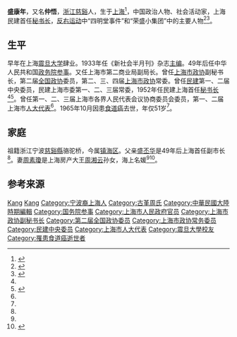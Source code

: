 {{Infobox Officeholder
|姓名=盛康年
|圖像=File:盛康年.jpg
|圖像大小=200px
|圖像說明=  
| 性別     = 
| 字       = 
| 號       = 
| 別名     = 
| 出生名   = 
| 出生日期 = 
| 出生地點 = 
| 逝世日期 = 
| 逝世地點 = 
| 死因     = 
| 墓地     = 
| 墓地座標 = 
| 籍貫     = 
| 國籍     = 
| 公民權   = 
| 政黨     = 
| 其他政黨 = 
| 身高     = 
| 配偶     = 
| 伴侶     = 
| 兒女     = 
| 父母     = 
| 親屬     = 
| 居住地   = 
| 學歷     = 
| 母校     = 
| 職業     = 
| 專業     = 
| 知名原因 = 
| 著作     = 
| 宗教信仰 = 
| 獲獎     = 
| 簽名     = 
| 腳註     = 
}}
'''盛康年'''{{BD|1914年|||1965年||}}，又名'''仲悟'''，[[浙江|浙江]][[慈谿縣|慈谿]]人，生于[[上海|上海]]<ref name="sheng">{{cite web |url=http://www.shtong.gov.cn/newsite/node2/node2245/node4485/node23931/node23933/node63685/userobject1ai53511.html |title=盛康年 |publisher=上海市地方志办公室 |access-date=2019-04-20 |archive-date=2019-04-20 |archive-url=https://web.archive.org/web/20190420080527/http://www.shtong.gov.cn/newsite/node2/node2245/node4485/node23931/node23933/node63685/userobject1ai53511.html |dead-url=no }}</ref>，中国政治人物、社会活动家，上海民建首任[[秘书长|秘书长]]，[[反右运动|反右运动]]中“四明堂事件”和“荣盛小集团”中的主要人物<ref>{{cite web|url=http://old.jfdaily.com/gb/jfxww/xlbk/shfzb/node6186/node6211/userobject1ai1455668.html|title=“红色资本家”蒙冤记|publisher=上海法制报|author=计泓赓|deadurl=yes|archiveurl=https://web.archive.org/web/20160412210634/http://old.jfdaily.com/gb/jfxww/xlbk/shfzb/node6186/node6211/userobject1ai1455668.html|archivedate=2016-04-12|access-date=2016-04-02}}</ref><ref>{{cite book|volume= |title=《反右绝密文件(2)》|author=宋永毅  |year=2015 |publisher=国史出版社}}</ref>。

== 生平 ==
早年在上海[[震旦大学|震旦大学]]肆业。1933年任《新社会半月刊》杂志[[主编|主编]]。49年后任中华人民共和国[[政务院|政务院]][[参事|参事]]。又任上海市第二商业局副局长。曾任[[上海市政协|上海市政协]]副秘书长，第二届[[全国政协|全国政协]]委员，第二、三、四届[[上海市政协|上海市政协]]常委。曾任[[民建|民建]]第一、二届中央委员，民建上海市委第一、二、三届常委，1952年任民建上海首任[[秘书长|秘书长]]<ref name="sheng"/><ref name="sheng minjian">{{cite web |url=http://www.mjshsw.org.cn/shmj2011/node632/node636/u1ai1760407.html |title=上海民建第一任秘书长盛康年 |publisher=上海民建 |date=2012年10月24日 |access-date=2016年4月2日 |archive-date=2017年3月5日 |archive-url=https://web.archive.org/web/20170305013327/http://www.mjshsw.org.cn/shmj2011/node632/node636/u1ai1760407.html |dead-url=no }}</ref>。曾任第一、二、三届上海市各界人民代表会议协商委员会委员，第一、二届上海市[[人大代表|人大代表]]<ref name="sheng"/>。1965年10月因患[[食道癌|食道癌]]去世，年仅51岁<ref name="sheng minjian"/>。

== 家庭 ==
祖籍浙江宁波[[慈谿縣|慈谿縣]]骆驼桥，今属[[镇海区|镇海区]]。父亲[[盛丕华|盛丕华]]是49年后上海首任副市长<ref name="sheng minjian"/>。妻[[周素瓊|周素瓊]]是上海房产大王[[周湘云|周湘云]]孙女，海上名媛<ref name="sheng minjian"/><ref>{{cite book|volume= |title=《上海灘名門閨秀》|author=宋路霞 |year=2008 |page=165 |isbn=9787543937109 |publisher=上海科学技术文献出版社}}</ref>。

== 参考来源 ==
{{reflist|2}}

{{国务院参事}}

{{Authority control}}
{{DEFAULTSORT:Sheng盛}}
[[Category:盛姓|Kang]]
[[Category:骆驼桥盛氏|Kang]]
[[Category:宁波裔上海人|Category:宁波裔上海人]]
[[Category:古堇周氏|Category:古堇周氏]]
[[Category:中華民國大陸時期編輯|Category:中華民國大陸時期編輯]]
[[Category:国务院参事|Category:国务院参事]]
[[Category:上海市人民政府官员|Category:上海市人民政府官员]]
[[Category:上海市政协副秘书长|Category:上海市政协副秘书长]]
[[Category:第二届全国政协委员|Category:第二届全国政协委员]]
[[Category:上海市政协常务委员|Category:上海市政协常务委员]]
[[Category:民建中央委员|Category:民建中央委员]]
[[Category:上海市人大代表|Category:上海市人大代表]]
[[Category:震旦大學校友|Category:震旦大學校友]]
[[Category:罹患食道癌逝世者|Category:罹患食道癌逝世者]]
